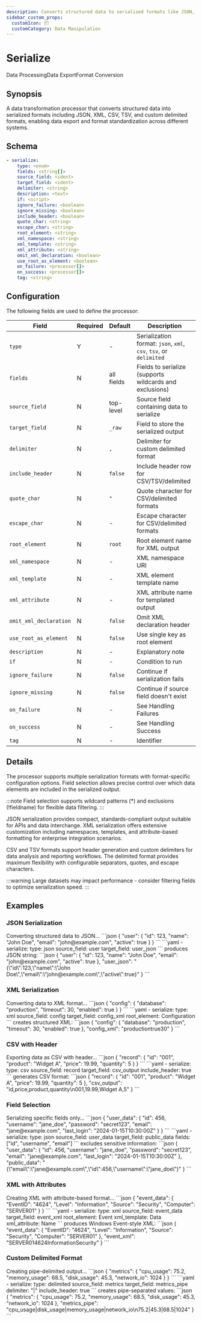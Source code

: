```yaml
---
description: Converts structured data to serialized formats like JSON, XML, CSV, and TSV
sidebar_custom_props: 
  customIcon: 📦
  customCategory: Data Manipulation
---
```


# Serialize

<span className="theme-doc-version-badge badge badge--primary">Data Processing</span><span className="theme-doc-version-badge badge badge--secondary">Data Export</span><span className="theme-doc-version-badge badge badge--secondary">Format Conversion</span>

## Synopsis

A data transformation processor that converts structured data into serialized formats including JSON, XML, CSV, TSV, and custom delimited formats, enabling data export and format standardization across different systems.

## Schema

```yaml {2}
- serialize:
    type: <enum>
    fields: <string[]>
    source_field: <ident>
    target_field: <ident>
    delimiter: <string>
    description: <text>
    if: <script>
    ignore_failure: <boolean>
    ignore_missing: <boolean>
    include_header: <boolean>
    quote_char: <string>
    escape_char: <string>
    root_element: <string>
    xml_namespace: <string>
    xml_template: <string>
    xml_attribute: <string>
    omit_xml_declaration: <boolean>
    use_root_as_element: <boolean>
    on_failure: <processor[]>
    on_success: <processor[]>
    tag: <string>
```

## Configuration

The following fields are used to define the processor:

|Field|Required|Default|Description|
|---|---|---|---|
|`type`|Y|-|Serialization format: `json`, `xml`, `csv`, `tsv`, or `delimited`|
|`fields`|N|all fields|Fields to serialize (supports wildcards and exclusions)|
|`source_field`|N|top-level|Source field containing data to serialize|
|`target_field`|N|`_raw`|Field to store the serialized output|
|`delimiter`|N|`,`|Delimiter for custom delimited format|
|`include_header`|N|`false`|Include header row for CSV/TSV/delimited|
|`quote_char`|N|`"`|Quote character for CSV/delimited formats|
|`escape_char`|N|-|Escape character for CSV/delimited formats|
|`root_element`|N|`root`|Root element name for XML output|
|`xml_namespace`|N|-|XML namespace URI|
|`xml_template`|N|-|XML element template name|
|`xml_attribute`|N|-|XML attribute name for templated output|
|`omit_xml_declaration`|N|`false`|Omit XML declaration header|
|`use_root_as_element`|N|`false`|Use single key as root element|
|`description`|N|-|Explanatory note|
|`if`|N|-|Condition to run|
|`ignore_failure`|N|`false`|Continue if serialization fails|
|`ignore_missing`|N|`false`|Continue if source field doesn't exist|
|`on_failure`|N|-|See <Topic id="handling-failures">Handling Failures</Topic>|
|`on_success`|N|-|See <Topic id="handling-success">Handling Success</Topic>|
|`tag`|N|-|Identifier|

## Details

The processor supports multiple serialization formats with format-specific configuration options. Field selection allows precise control over which data elements are included in the serialized output.

:::note
Field selection supports wildcard patterns (*) and exclusions (!fieldname) for flexible data filtering.
:::

JSON serialization provides compact, standards-compliant output suitable for APIs and data interchange. XML serialization offers extensive customization including namespaces, templates, and attribute-based formatting for enterprise integration scenarios.

CSV and TSV formats support header generation and custom delimiters for data analysis and reporting workflows. The delimited format provides maximum flexibility with configurable separators, quotes, and escape characters.

:::warning
Large datasets may impact performance - consider filtering fields to optimize serialization speed.
:::

## Examples

### JSON Serialization

<ExampleGrid>
  <CommentCol>
    Converting structured data to JSON...
  </CommentCol>
  <CodeCol>
    ```json
    {
      "user": {
        "id": 123,
        "name": "John Doe",
        "email": "john@example.com",
        "active": true
      }
    }
    ```
    ```yaml
    - serialize:
        type: json
        source_field: user
        target_field: user_json
    ```
  </CodeCol>
  <CommentCol>
    produces JSON string:
  </CommentCol>
  <CodeCol>
    ```json
    {
      "user": {
        "id": 123,
        "name": "John Doe",
        "email": "john@example.com",
        "active": true
      },
      "user_json": "{\"id\":123,\"name\":\"John Doe\",\"email\":\"john@example.com\",\"active\":true}"
    }
    ```
  </CodeCol>
</ExampleGrid>

### XML Serialization

<ExampleGrid>
  <CommentCol>
    Converting data to XML format...
  </CommentCol>
  <CodeCol>
    ```json
    {
      "config": {
        "database": "production",
        "timeout": 30,
        "enabled": true
      }
    }
    ```
    ```yaml
    - serialize:
        type: xml
        source_field: config
        target_field: config_xml
        root_element: Configuration
    ```
  </CodeCol>
  <CommentCol>
    creates structured XML:
  </CommentCol>
  <CodeCol>
    ```json
    {
      "config": {
        "database": "production",
        "timeout": 30,
        "enabled": true
      },
      "config_xml": "<?xml version=\"1.0\" encoding=\"UTF-8\"?><Configuration><database>production</database><enabled>true</enabled><timeout>30</timeout></Configuration>"
    }
    ```
  </CodeCol>
</ExampleGrid>

### CSV with Header

<ExampleGrid>
  <CommentCol>
    Exporting data as CSV with header...
  </CommentCol>
  <CodeCol>
    ```json
    {
      "record": {
        "id": "001",
        "product": "Widget A",
        "price": 19.99,
        "quantity": 5
      }
    }
    ```
    ```yaml
    - serialize:
        type: csv
        source_field: record
        target_field: csv_output
        include_header: true
    ```
  </CodeCol>
  <CommentCol>
    generates CSV format:
  </CommentCol>
  <CodeCol>
    ```json
    {
      "record": {
        "id": "001",
        "product": "Widget A",
        "price": 19.99,
        "quantity": 5
      },
      "csv_output": "id,price,product,quantity\n001,19.99,Widget A,5"
    }
    ```
  </CodeCol>
</ExampleGrid>

### Field Selection

<ExampleGrid>
  <CommentCol>
    Serializing specific fields only...
  </CommentCol>
  <CodeCol>
    ```json
    {
      "user_data": {
        "id": 456,
        "username": "jane_doe",
        "password": "secret123",
        "email": "jane@example.com",
        "last_login": "2024-01-15T10:30:00Z"
      }
    }
    ```
    ```yaml
    - serialize:
        type: json
        source_field: user_data
        target_field: public_data
        fields: ["id", "username", "email"]
    ```
  </CodeCol>
  <CommentCol>
    excludes sensitive information:
  </CommentCol>
  <CodeCol>
    ```json
    {
      "user_data": {
        "id": 456,
        "username": "jane_doe",
        "password": "secret123",
        "email": "jane@example.com",
        "last_login": "2024-01-15T10:30:00Z"
      },
      "public_data": "{\"email\":\"jane@example.com\",\"id\":456,\"username\":\"jane_doe\"}"
    }
    ```
  </CodeCol>
</ExampleGrid>

### XML with Attributes

<ExampleGrid>
  <CommentCol>
    Creating XML with attribute-based format...
  </CommentCol>
  <CodeCol>
    ```json
    {
      "event_data": {
        "EventID": "4624",
        "Level": "Information",
        "Source": "Security",
        "Computer": "SERVER01"
      }
    }
    ```
    ```yaml
    - serialize:
        type: xml
        source_field: event_data
        target_field: event_xml
        root_element: Event
        xml_template: Data
        xml_attribute: Name
    ```
  </CodeCol>
  <CommentCol>
    produces Windows Event-style XML:
  </CommentCol>
  <CodeCol>
    ```json
    {
      "event_data": {
        "EventID": "4624",
        "Level": "Information",
        "Source": "Security",
        "Computer": "SERVER01"
      },
      "event_xml": "<?xml version=\"1.0\" encoding=\"UTF-8\"?><Event><Data Name=\"Computer\">SERVER01</Data><Data Name=\"EventID\">4624</Data><Data Name=\"Level\">Information</Data><Data Name=\"Source\">Security</Data></Event>"
    }
    ```
  </CodeCol>
</ExampleGrid>

### Custom Delimited Format

<ExampleGrid>
  <CommentCol>
    Creating pipe-delimited output...
  </CommentCol>
  <CodeCol>
    ```json
    {
      "metrics": {
        "cpu_usage": 75.2,
        "memory_usage": 68.5,
        "disk_usage": 45.3,
        "network_io": 1024
      }
    }
    ```
    ```yaml
    - serialize:
        type: delimited
        source_field: metrics
        target_field: metrics_pipe
        delimiter: "|"
        include_header: true
    ```
  </CodeCol>
  <CommentCol>
    creates pipe-separated values:
  </CommentCol>
  <CodeCol>
    ```json
    {
      "metrics": {
        "cpu_usage": 75.2,
        "memory_usage": 68.5,
        "disk_usage": 45.3,
        "network_io": 1024
      },
      "metrics_pipe": "cpu_usage|disk_usage|memory_usage|network_io\n75.2|45.3|68.5|1024"
    }
    ```
  </CodeCol>
</ExampleGrid>
